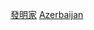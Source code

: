 {{Commons category|Inventors from Azerbaijan}}

[[Category:各職業阿塞拜疆人|發明家]]
[[Category:各國發明家|Azerbaijan]]